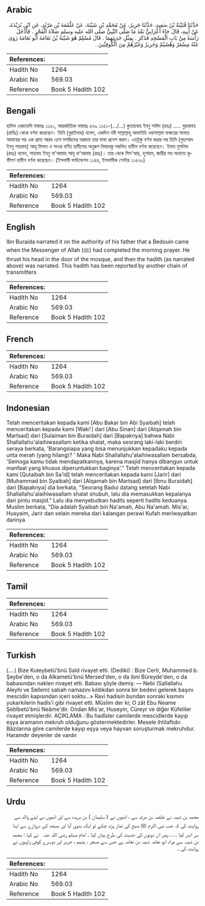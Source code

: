 ## Arabic


<div dir="rtl" lang="ar" style={{fontSize:'larger',backgroundColor:'#f8f9fa',padding:20}}>
حَدَّثَنَا قُتَيْبَةُ بْنُ سَعِيدٍ، حَدَّثَنَا جَرِيرٌ، عَنْ مُحَمَّدِ بْنِ شَيْبَةَ، عَنْ عَلْقَمَةَ بْنِ مَرْثَدٍ، عَنِ ابْنِ بُرَيْدَةَ، عَنْ أَبِيهِ، قَالَ جَاءَ أَعْرَابِيٌّ بَعْدَ مَا صَلَّى النَّبِيُّ صلى الله عليه وسلم صَلاَةَ الْفَجْرِ ‏.‏ فَأَدْخَلَ رَأْسَهُ مِنْ بَابِ الْمَسْجِدِ فَذَكَرَ ‏.‏ بِمِثْلِ حَدِيثِهِمَا ‏.‏ قَالَ مُسْلِمٌ هُوَ شَيْبَةُ بْنُ نَعَامَةَ أَبُو نَعَامَةَ رَوَى عَنْهُ مِسْعَرٌ وَهُشَيْمٌ وَجَرِيرٌ وَغَيْرُهُمْ مِنَ الْكُوفِيِّينَ ‏.‏
</div>
<div style={{backgroundColor:'#f8f9fa',padding:20, marginBottom: 10}}><table> <thead> <tr> <th>References:</th> <th></th> </tr> </thead> <tbody><tr><td>Hadith No</td><td>1264</td></tr><tr><td>Arabic No</td><td>569.03</td></tr><tr><td>Reference</td><td>Book 5 Hadith 102</td></tr></tbody></table></div>

## Bengali


<div dir="ltr" lang="bn" style={{fontSize:'larger',backgroundColor:'#f8f9fa',padding:20}}>
হাদিস একাডেমি নাম্বারঃ ১১৫১, আন্তর্জাতিক নাম্বারঃ ৫৬৯ ১১৫১-(.../...) কুতায়বাহ ইবনু সাঈদ (রহঃ) ..... বুরায়দাহ (রাযিঃ) থেকে বর্ণনা করেছেন। তিনি (বুরাইদাহ) বলেন, একদিন নবী সাল্লাল্লাহু আলাইহি ওয়াসাল্লাম ফজরের সালাত আদায়ের পর এক গ্রাম্য আরব এসে মসজিদের দরজায় তার মাথা প্রবেশ করল। এতটুকু বর্ণনা করার পর তিনি (মুহাম্মাদ ইবনু শায়বাহ) আবূ মিসান ও সাওর বর্ণিত হাদীসের অনুরূপ বিষয়বস্তু সম্বলিত হাদীস বর্ণনা করেছেন। ইমাম মুসলিম (রহঃ) বলেন, শায়বাহ ইবনু না'আমাহ আবূ না'আমাহ (রহঃ)। তার থেকে মিস'আর, হুশায়ম, জারীর সহ অন্যান্য কূফীগণ হাদীস বর্ণনা করেছেন। (ইসলামী ফাউন্ডেশন ১১৪৪, ইসলামীক সেন্টার ১১৫৩০)
</div>
<div style={{backgroundColor:'#f8f9fa',padding:20, marginBottom: 10}}><table> <thead> <tr> <th>References:</th> <th></th> </tr> </thead> <tbody><tr><td>Hadith No</td><td>1264</td></tr><tr><td>Arabic No</td><td>569.03</td></tr><tr><td>Reference</td><td>Book 5 Hadith 102</td></tr></tbody></table></div>

## English


<div dir="ltr" lang="en" style={{fontSize:'larger',backgroundColor:'#f8f9fa',padding:20}}>
Ibn Buraida narrated it on the authority of his father that a Bedouin came when the Messenger of Allah (ﷺ) had completed the morning prayer. He thrust his head in the door of the mosque, and then the hadith (as narrated above) was narrated. This hadith has been reported by another chain of transmitters
</div>
<div style={{backgroundColor:'#f8f9fa',padding:20, marginBottom: 10}}><table> <thead> <tr> <th>References:</th> <th></th> </tr> </thead> <tbody><tr><td>Hadith No</td><td>1264</td></tr><tr><td>Arabic No</td><td>569.03</td></tr><tr><td>Reference</td><td>Book 5 Hadith 102</td></tr></tbody></table></div>

## French


<div dir="ltr" lang="fr" style={{fontSize:'larger',backgroundColor:'#f8f9fa',padding:20}}>

</div>
<div style={{backgroundColor:'#f8f9fa',padding:20, marginBottom: 10}}><table> <thead> <tr> <th>References:</th> <th></th> </tr> </thead> <tbody><tr><td>Hadith No</td><td>1264</td></tr><tr><td>Arabic No</td><td>569.03</td></tr><tr><td>Reference</td><td>Book 5 Hadith 102</td></tr></tbody></table></div>

## Indonesian


<div dir="ltr" lang="id" style={{fontSize:'larger',backgroundColor:'#f8f9fa',padding:20}}>
Telah menceritakan kepada kami [Abu Bakar bin Abi Syaibah] telah menceritakan kepada kami [Waki'] dari [Abu Sinan] dari [Alqamah bin Martsad] dari [Sulaiman bin Buraidah] dari [Bapaknya] bahwa Nabi Shallallahu'alaihiwasallam ketika shalat, maka seorang laki-laki berdiri seraya berkata, 'Barangsiapa yang bisa menunjukkan kepadaku kepada unta merah (yang hilang)? ' Maka Nabi Shallallahu'alaihiwasallam bersabda, 'Semoga kamu tidak mendapatkannya, karena masjid hanya dibangun untuk manfaat yang khusus diperuntukkan baginya'." Telah menceritakan kepada kami [Qutaibah bin Sa'id] telah menceritakan kepada kami [Jarir] dari [Muhammad bin Syaibah] dari [Alqamah bin Martsad] dari [Ibnu Buraidah] dari [Bapaknya] dia berkata, "Seorang Badui datang setelah Nabi Shallallahu'alaihiwasallam shalat shubuh, lalu dia memasukkan kepalanya dari pintu masjid." Lalu dia menyebutkan hadits seperti hadits keduanya. Muslim berkata, "Dia adalah Syaibah bin Na'amah, Abu Na'amah. Mis'ar, Husyaim, Jarir dan selain mereka dari kalangan perawi Kufah meriwayatkan darinya
</div>
<div style={{backgroundColor:'#f8f9fa',padding:20, marginBottom: 10}}><table> <thead> <tr> <th>References:</th> <th></th> </tr> </thead> <tbody><tr><td>Hadith No</td><td>1264</td></tr><tr><td>Arabic No</td><td>569.03</td></tr><tr><td>Reference</td><td>Book 5 Hadith 102</td></tr></tbody></table></div>

## Tamil


<div dir="ltr" lang="ta" style={{fontSize:'larger',backgroundColor:'#f8f9fa',padding:20}}>

</div>
<div style={{backgroundColor:'#f8f9fa',padding:20, marginBottom: 10}}><table> <thead> <tr> <th>References:</th> <th></th> </tr> </thead> <tbody><tr><td>Hadith No</td><td>1264</td></tr><tr><td>Arabic No</td><td>569.03</td></tr><tr><td>Reference</td><td>Book 5 Hadith 102</td></tr></tbody></table></div>

## Turkish


<div dir="ltr" lang="tr" style={{fontSize:'larger',backgroundColor:'#f8f9fa',padding:20}}>
(….) Bize Kuteybetü'bnü Saîd rivayet etti. (Dediki) : Bize Cerîr, Muhammed b. Şeybe'den, o da Alkametü'bnü Mersed'den, o da ibni Büreyde'den, o da babasından naklen rivayet etti. Babası şöyle demiş: — Nebi (Sallallahu Aleyhi ve Sellem) sabah namazını kıldıkdan sonra bir bedevi gelerek başını mescidin kapısından içeri soktu...» Ravi hadisin bundan sonraki kısmını yukarkilerin hadîs'i gibi rivayet etti. Müslim der ki; O zât Ebu Neame Şebîbetü'bnü Neâme'dir. Ondan Mis'ar, Huseym, Cüreyr ve diğer Küfeliler rivayet etmişlerdir. AÇIKLAMA : Bu hadîsler camilerde mescidlerde kayıp eşya aramanın mekruh olduğunu göstermektedirler. Mesele ihtilaflıdır. Bâzılarına göre camilerde kayıp eşya veya hayvan soruşturmak mekruhdur. Haramdır deyenler de vardır
</div>
<div style={{backgroundColor:'#f8f9fa',padding:20, marginBottom: 10}}><table> <thead> <tr> <th>References:</th> <th></th> </tr> </thead> <tbody><tr><td>Hadith No</td><td>1264</td></tr><tr><td>Arabic No</td><td>569.03</td></tr><tr><td>Reference</td><td>Book 5 Hadith 102</td></tr></tbody></table></div>

## Urdu


<div dir="rtl" lang="ur" style={{fontSize:'larger',backgroundColor:'#f8f9fa',padding:20}}>
محمد بن شیبہ نے علقمہ بن مرثد سے ، انھوں نے ( سلیمان ) بن بریدہ سے اور انھوں نے اپنے والد سے روایت کی کہ جب نبی اکرم ﷺ صبح کی نماز پڑھ چکے تو ایک بدوی آیا اور مسجد کے دروازے سے اپنا سر اندر کیا ......پھر ان دونوں کی حدیث کی طرح بیان کیا ۔ امام مسلم ‌رضی ‌اللہ ‌عنہ ‌ ‌ نے کہا : محمد بن شیبہ سے مراد ابو نعامہ شیبہ بن نعامہ ہے جس سے مسعر ، ہشیم ، جریر اور دوسرے کوفی راویوں نے روایت کی ۔
</div>
<div style={{backgroundColor:'#f8f9fa',padding:20, marginBottom: 10}}><table> <thead> <tr> <th>References:</th> <th></th> </tr> </thead> <tbody><tr><td>Hadith No</td><td>1264</td></tr><tr><td>Arabic No</td><td>569.03</td></tr><tr><td>Reference</td><td>Book 5 Hadith 102</td></tr></tbody></table></div>